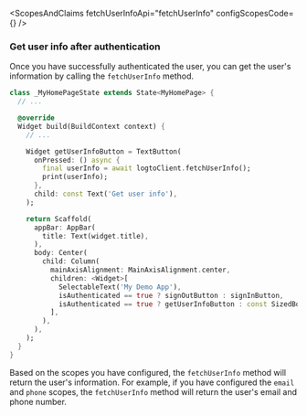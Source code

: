 
<ScopesAndClaims fetchUserInfoApi="fetchUserInfo" configScopesCode={<ScopesAndClaimsCode />} />

### Get user info after authentication

Once you have successfully authenticated the user, you can get the user's information by calling the `fetchUserInfo` method.

```dart
class _MyHomePageState extends State<MyHomePage> {
  // ...

  @override
  Widget build(BuildContext context) {
    // ...

    Widget getUserInfoButton = TextButton(
      onPressed: () async {
        final userInfo = await logtoClient.fetchUserInfo();
        print(userInfo);
      },
      child: const Text('Get user info'),
    );

    return Scaffold(
      appBar: AppBar(
        title: Text(widget.title),
      ),
      body: Center(
        child: Column(
          mainAxisAlignment: MainAxisAlignment.center,
          children: <Widget>[
            SelectableText('My Demo App'),
            isAuthenticated == true ? signOutButton : signInButton,
            isAuthenticated == true ? getUserInfoButton : const SizedBox.shrink(),
          ],
        ),
      ),
    );
  }
}

```

Based on the scopes you have configured, the `fetchUserInfo` method will return the user's information. For example, if you have configured the `email` and `phone` scopes, the `fetchUserInfo` method will return the user's email and phone number.
